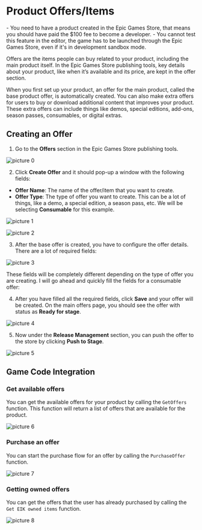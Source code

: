 
# Product Offers/Items

<Callout type="info">
    - You need to have a product created in the Epic Games Store, that means you should have paid the $100 fee to become a developer.
    - You cannot test this feature in the editor, the game has to be launched through the Epic Games Store, even if it's in development sandbox mode.
 </Callout>

Offers are the items people can buy related to your product, including the main product itself. In the Epic Games Store publishing tools, key details about your product, like when it’s available and its price, are kept in the offer section.

When you first set up your product, an offer for the main product, called the base product offer, is automatically created. You can also make extra offers for users to buy or download additional content that improves your product. These extra offers can include things like demos, special editions, add-ons, season passes, consumables, or digital extras.

## Creating an Offer

1. Go to the **Offers** section in the Epic Games Store publishing tools.

![picture 0](../../images/35391528d91e62f5eb9b85d46c642f6a5865b9f16f02bbde86a7289cfc758cc2.png)  

2. Click **Create Offer** and it should pop-up a window with the following fields:

- **Offer Name**: The name of the offer/item that you want to create.
- **Offer Type**: The type of offer you want to create. This can be a lot of things, like a demo, a special edition, a season pass, etc. We will be selecting  **Consumable** for this example.


![picture 1](../../images/81d976bf3d1dcedcd43d13e2c1b19411f0c9e8d2812f9a7889dd0d9fc60324e4.png)  

![picture 2](../../images/1d40197eef50f5ef4e43b1ac0d71d4e81fb97815baf78561cc05d04b8dfa0043.png)  

3. After the base offer is created, you have to configure the offer details. There are a lot of required fields:

![picture 3](../../images/95981b6daf5f7c596d7da8e82cd7b87cba99ef4e9829026b4faecab3a2f2ab1b.png)  

These fields will be completely different depending on the type of offer you are creating. I will go ahead and quickly fill the fields for a consumable offer:

4. After you have filled all the required fields, click **Save** and your offer will be created. On the main offers page, you should see the offer with status as **Ready for stage**.

![picture 4](../../images/90ca2f3dfc04a8805c5522b5cbd6f1e37a4918d66dea37e963cc4bf0e4c329f0.png)  

5. Now under the **Release Management** section, you can push the offer to the store by clicking **Push to Stage**.

![picture 5](../../images/f1ce57e53ef54467fc8d940838e7f3be048d33d4c38dfe04e23635adf2021238.png)  


## Game Code Integration

### Get available offers

You can get the available offers for your product by calling the `GetOffers` function. This function will return a list of offers that are available for the product.

![picture 6](../../images/306b7b92136250687bf70ff414727fb7ed2d09647f6948996396e52086684dfd.png)  

### Purchase an offer

You can start the purchase flow for an offer by calling the `PurchaseOffer` function. 

![picture 7](../../images/004f3707021506624d90c5ae5fc75e5ca336b14a7f93ef87109116006951792e.png)  

### Getting owned offers

You can get the offers that the user has already purchased by calling the `Get EIK owned items` function.

![picture 8](../../images/37f1b40b11a971d527234beefa21ecbb85389ad9a4edb8ae5660c21ae2ecc103.png)  
